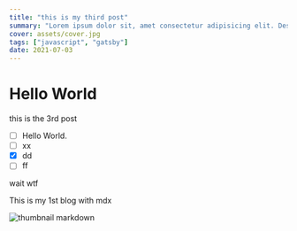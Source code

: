 ```yaml
---
title: "this is my third post"
summary: "Lorem ipsum dolor sit, amet consectetur adipisicing elit. Deserunt, odio."
cover: assets/cover.jpg
tags: ["javascript", "gatsby"]
date: 2021-07-03
---
```


<!-- import PageTitle from "../../../components/common/PageTitle.tsx"; -->

# Hello World

this is the 3rd post

- [ ] Hello World.
- [ ] xx
- [x] dd
- [ ] ff

wait wtf

<PageTitle ItemsCountNumber={2}>This is my 1st blog with mdx</PageTitle>

![thumbnail markdown](assets/cover.jpg "test")
